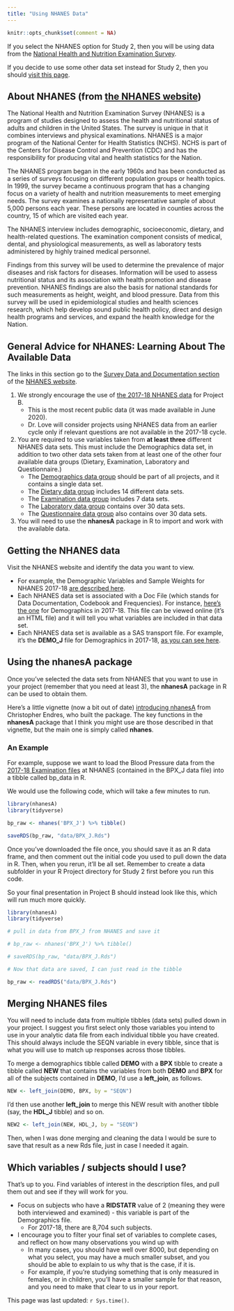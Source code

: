 ```yaml
---
title: "Using NHANES Data"
---
```


```r
knitr::opts_chunk$set(comment = NA)
```

If you select the NHANES option for Study 2, then you will be using data from the [National Health and Nutrition Examination Survey](https://wwwn.cdc.gov/nchs/nhanes/Default.aspx). 

If you decide to use some other data set instead for Study 2, then you should [visit this page](your3.html).

## About NHANES (from [the NHANES website](https://www.cdc.gov/nchs/nhanes/about_nhanes.htm))

The National Health and Nutrition Examination Survey (NHANES) is a program of studies designed to assess the health and nutritional status of adults and children in the United States. The survey is unique in that it combines interviews and physical examinations. NHANES is a major program of the National Center for Health Statistics (NCHS). NCHS is part of the Centers for Disease Control and Prevention (CDC) and has the responsibility for producing vital and health statistics for the Nation.

The NHANES program began in the early 1960s and has been conducted as a series of surveys focusing on different population groups or health topics. In 1999, the survey became a continuous program that has a changing focus on a variety of health and nutrition measurements to meet emerging needs. The survey examines a nationally representative sample of about 5,000 persons each year. These persons are located in counties across the country, 15 of which are visited each year.

The NHANES interview includes demographic, socioeconomic, dietary, and health-related questions. The examination component consists of medical, dental, and physiological measurements, as well as laboratory tests administered by highly trained medical personnel.

Findings from this survey will be used to determine the prevalence of major diseases and risk factors for diseases. Information will be used to assess nutritional status and its association with health promotion and disease prevention. NHANES findings are also the basis for national standards for such measurements as height, weight, and blood pressure. Data from this survey will be used in epidemiological studies and health sciences research, which help develop sound public health policy, direct and design health programs and services, and expand the health knowledge for the Nation.

## General Advice for NHANES: Learning About The Available Data

The links in this section go to the [Survey Data and Documentation section](https://wwwn.cdc.gov/nchs/nhanes/Default.aspx) of the [NHANES website](https://www.cdc.gov/nchs/nhanes/index.htm).

1. We strongly encourage the use of [the 2017-18 NHANES data](https://wwwn.cdc.gov/Nchs/Nhanes/continuousnhanes/default.aspx?BeginYear=2017) for Project B.
    - This is the most recent public data (it was made available in June 2020).
    - Dr. Love will consider projects using NHANES data from an earlier cycle only if relevant questions are not available in the 2017-18 cycle.
2. You are required to use variables taken from **at least three** different NHANES data sets. This must include the Demographics data set, in addition to two other data sets taken from at least one of the other four available data groups (Dietary, Examination, Laboratory and Questionnaire.) 
    - The [Demographics data group](https://wwwn.cdc.gov/nchs/nhanes/search/datapage.aspx?Component=Demographics&CycleBeginYear=2017) should be part of all projects, and it contains a single data set.
    - The [Dietary data group](https://wwwn.cdc.gov/nchs/nhanes/search/datapage.aspx?Component=Dietary&CycleBeginYear=2017) includes 14 different data sets.
    - The [Examination data group](https://wwwn.cdc.gov/nchs/nhanes/search/datapage.aspx?Component=Examination&CycleBeginYear=2017) includes 7 data sets.
    - The [Laboratory data group](https://wwwn.cdc.gov/nchs/nhanes/search/datapage.aspx?Component=Laboratory&CycleBeginYear=2017) contains over 30 data sets.
    - The [Questionnaire data group](https://wwwn.cdc.gov/nchs/nhanes/search/datapage.aspx?Component=Questionnaire&CycleBeginYear=2017) also contains over 30 data sets.
3. You will need to use the **nhanesA** package in R to import and work with the available data. 

## Getting the NHANES data

Visit the NHANES website and identify the data you want to view.

- For example, the Demographic Variables and Sample Weights for NHANES 2017-18 [are described here](https://wwwn.cdc.gov/nchs/nhanes/search/datapage.aspx?Component=Demographics&CycleBeginYear=2017).
- Each NHANES data set is associated with a Doc File (which stands for Data Documentation, Codebook and Frequencies). For instance, [here's the one](https://wwwn.cdc.gov/Nchs/Nhanes/2017-2018/DEMO_J.htm) for Demographics in 2017-18. This file can be viewed online (it's an HTML file) and it will tell you what variables are included in that data set.
- Each NHANES data set is available as a SAS transport file. For example, it's the **DEMO_J** file for Demographics in 2017-18, [as you can see here](https://wwwn.cdc.gov/nchs/nhanes/search/datapage.aspx?Component=Demographics&CycleBeginYear=2017).

## Using the nhanesA package

Once you've selected the data sets from NHANES that you want to use in your project (remember that you need at least 3), the **nhanesA** package in R can be used to obtain them. 

Here's a little vignette (now a bit out of date) [introducing nhanesA](https://cran.r-project.org/web/packages/nhanesA/vignettes/Introducing_nhanesA.html) from Christopher Endres, who built the package. The key functions in the **nhanesA** package that I think you might use are those described in that vignette, but the main one is simply called **nhanes**.

### An Example

For example, suppose we want to load the Blood Pressure data from the [2017-18 Examination files](https://wwwn.cdc.gov/nchs/nhanes/search/datapage.aspx?Component=Examination&CycleBeginYear=2017) at NHANES (contained in the BPX_J data file) into a tibble called bp_data in R.

We would use the following code, which will take a few minutes to run.

```r
library(nhanesA)
library(tidyverse)

bp_raw <- nhanes('BPX_J') %>% tibble()

saveRDS(bp_raw, "data/BPX_J.Rds")
```

Once you've downloaded the file once, you should save it as an R data frame, and then comment out the initial code you used to pull down the data in R. Then, when you rerun, it'll be all set. Remember to create a data subfolder in your R Project directory for Study 2 first before you run this code.

So your final presentation in Project B should instead look like this, which will run much more quickly.

```r
library(nhanesA)
library(tidyverse)

# pull in data from BPX_J from NHANES and save it

# bp_raw <- nhanes('BPX_J') %>% tibble()

# saveRDS(bp_raw, "data/BPX_J.Rds")

# Now that data are saved, I can just read in the tibble

bp_raw <- readRDS("data/BPX_J.Rds")
```



## Merging NHANES files

You will need to include data from multiple tibbles (data sets) pulled down in your project. I suggest you first select only those variables you intend to use in your analytic data file from each individual tibble you have created. This should always include the SEQN variable in every tibble, since that is what you will use to match up responses across those tibbles.

To merge a demographics tibble called **DEMO** with a **BPX** tibble to create a tibble called **NEW** that contains the variables from both **DEMO** and **BPX** for all of the subjects contained in **DEMO**, I'd use a **left_join**, as follows.

```r
NEW <- left_join(DEMO, BPX, by = "SEQN")
```

I'd then use another **left_join** to merge this NEW result with another tibble (say, the **HDL_J** tibble) and so on.

```r
NEW2 <- left_join(NEW, HDL_J, by = "SEQN")
```

Then, when I was done merging and cleaning the data I would be sure to save that result as a new Rds file, just in case I needed it again.

## Which variables / subjects should I use?

That's up to you. Find variables of interest in the description files, and pull them out and see if they will work for you.

- Focus on subjects who have a **RIDSTATR** value of 2 (meaning they were both interviewed and examined) - this variable is part of the Demographics file. 
    - For 2017-18, there are 8,704 such subjects.
- I encourage you to filter your final set of variables to complete cases, and reflect on how many observations you wind up with 
    - In many cases, you should have well over 8000, but depending on what you select, you may have a much smaller subset, and you should be able to explain to us why that is the case, if it is. 
    - For example, if you're studying something that is only measured in females, or in children, you'll have a smaller sample for that reason, and you need to make that clear to us in your report.


This page was last updated: `r Sys.time()`.